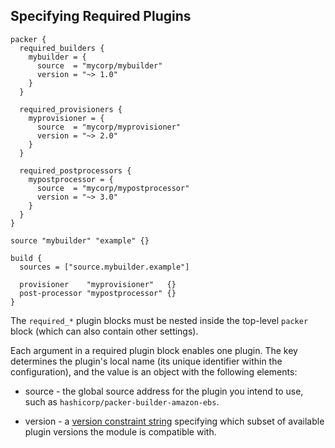 ## Specifying Required Plugins

```hcl
packer {
  required_builders {
    mybuilder = {
      source  = "mycorp/mybuilder"
      version = "~> 1.0"
    }
  }

  required_provisioners {
    myprovisioner = {
      source  = "mycorp/myprovisioner"
      version = "~> 2.0"
    }
  }

  required_postprocessors {
    mypostprocessor = {
      source  = "mycorp/mypostprocessor"
      version = "~> 3.0"
    }
  }
}

source "mybuilder" "example" {}

build {
  sources = ["source.mybuilder.example"]

  provisioner    "myprovisioner"   {}
  post-processor "mypostprocessor" {}
}
```

The `required_*` plugin blocks must be nested inside the top-level `packer`
block (which can also contain other settings).

Each argument in a required plugin block enables one plugin. The key determines
the plugin's local name (its unique identifier within the configuration), and
the value is an object with the following elements:

* source - the global source address for the plugin you intend to use, such as
`hashicorp/packer-builder-amazon-ebs`.

* version - a [version constraint string](#version-constraints) specifying
which subset of available plugin versions the module is compatible with.
